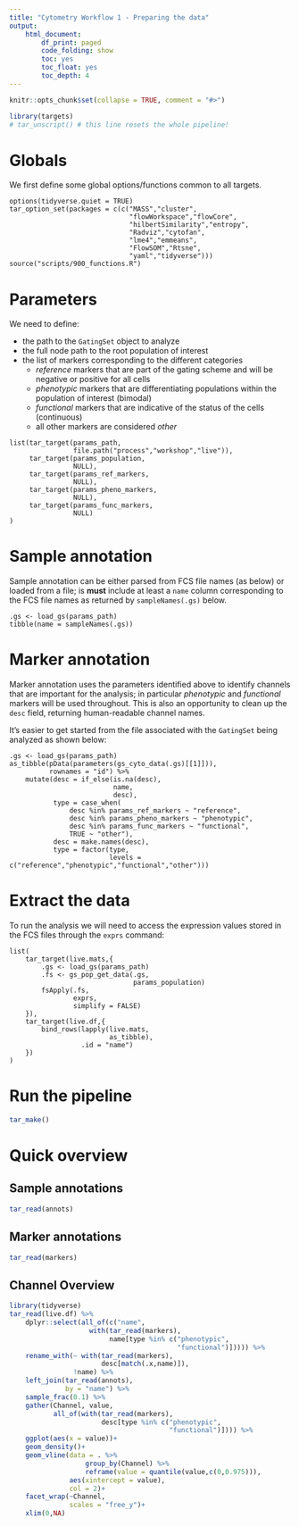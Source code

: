 ```yaml
---
title: "Cytometry Workflow 1 - Preparing the data"
output: 
    html_document:
        df_print: paged
        code_folding: show
        toc: yes
        toc_float: yes
        toc_depth: 4
---
```


```r
knitr::opts_chunk$set(collapse = TRUE, comment = "#>")
```

```r
library(targets)
# tar_unscript() # this line resets the whole pipeline!
```

# Globals

We first define some global options/functions common to all targets.

```targets
options(tidyverse.quiet = TRUE)
tar_option_set(packages = c(c("MASS","cluster",
                              "flowWorkspace","flowCore",
                              "hilbertSimilarity","entropy",
                              "Radviz","cytofan",
                              "lme4","emmeans",
                              "FlowSOM","Rtsne",
                              "yaml","tidyverse")))
source("scripts/900_functions.R")
```

# Parameters

We need to define:

 - the path to the `GatingSet` object to analyze
 - the full node path to the root population of interest
 - the list of markers corresponding to the different categories
     - *reference* markers that are part of the gating scheme and will be negative or positive for all cells
     - *phenotypic* markers that are differentiating populations within the population of interest (bimodal)
     - *functional* markers that are indicative of the status of the cells (continuous)
     - all other markers are considered *other*

```targets
list(tar_target(params_path,
                file.path("process","workshop","live")),
     tar_target(params_population,
                NULL),
     tar_target(params_ref_markers,
                NULL),
     tar_target(params_pheno_markers,
                NULL),
     tar_target(params_func_markers,
                NULL)
)
```

# Sample annotation

Sample annotation can be either parsed from FCS file names (as below) or loaded from a file; is **must** include at least a `name` column corresponding to the FCS file names as returned by `sampleNames(.gs)` below.

```targets
.gs <- load_gs(params_path)
tibble(name = sampleNames(.gs))
```

# Marker annotation

Marker annotation uses the parameters identified above to identify channels that are important for the analysis; in particular *phenotypic* and *functional* markers will be used throughout. This is also an opportunity to clean up the `desc` field, returning human-readable channel names.

It's easier to get started from the file associated with the `GatingSet` being analyzed as shown below:

```targets
.gs <- load_gs(params_path)
as_tibble(pData(parameters(gs_cyto_data(.gs)[[1]])),
          rownames = "id") %>% 
    mutate(desc = if_else(is.na(desc),
                          name,
                          desc),
           type = case_when(
               desc %in% params_ref_markers ~ "reference",
               desc %in% params_pheno_markers ~ "phenotypic",
               desc %in% params_func_markers ~ "functional",
               TRUE ~ "other"),
           desc = make.names(desc),
           type = factor(type,
                         levels = c("reference","phenotypic","functional","other")))
```

# Extract the data

To run the analysis we will need to access the expression values stored in the FCS files through the `exprs` command:

```targets
list(
    tar_target(live.mats,{
        .gs <- load_gs(params_path)
        .fs <- gs_pop_get_data(.gs,
                               params_population)
        fsApply(.fs,
                exprs,
                simplify = FALSE)
    }),
    tar_target(live.df,{
        bind_rows(lapply(live.mats,
                         as_tibble),
                  .id = "name")
    })
)
```

# Run the pipeline

```r
tar_make()
```

# Quick overview

## Sample annotations

```r
tar_read(annots)
```

## Marker annotations

```r
tar_read(markers)
```

## Channel Overview

```r
library(tidyverse)
tar_read(live.df) %>%
    dplyr::select(all_of(c("name",
                    with(tar_read(markers),
                         name[type %in% c("phenotypic",
                                          "functional")])))) %>% 
    rename_with(~ with(tar_read(markers),
                       desc[match(.x,name)]),
                !name) %>% 
    left_join(tar_read(annots),
              by = "name") %>% 
    sample_frac(0.1) %>% 
    gather(Channel, value,
           all_of(with(tar_read(markers),
                       desc[type %in% c("phenotypic",
                                        "functional")]))) %>% 
    ggplot(aes(x = value))+
    geom_density()+
    geom_vline(data = . %>% 
                   group_by(Channel) %>% 
                   reframe(value = quantile(value,c(0,0.975))),
               aes(xintercept = value),
               col = 2)+
    facet_wrap(~Channel,
               scales = "free_y")+
    xlim(0,NA)
```
